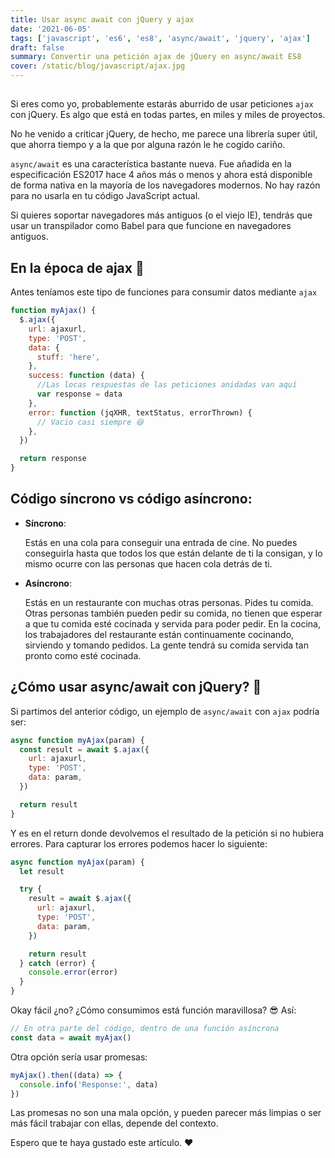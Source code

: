 ```yaml
---
title: Usar async await con jQuery y ajax
date: '2021-06-05'
tags: ['javascript', 'es6', 'es8', 'async/await', 'jquery', 'ajax']
draft: false
summary: Convertir una petición ajax de jQuery en async/await ES8
cover: /static/blog/javascript/ajax.jpg
---
```


<section>

##

Si eres como yo, probablemente estarás aburrido de usar peticiones `ajax` con jQuery. Es algo que está en todas partes, en miles y miles de proyectos.

No he venido a criticar jQuery, de hecho, me parece una librería super útil, que ahorra tiempo y a la que por alguna razón le he cogido cariño.

`async/await` es una característica bastante nueva. Fue añadida en la especificación ES2017 hace 4 años más o menos y ahora está disponible de forma nativa en la mayoría de los navegadores modernos. No hay razón para no usarla en tu código JavaScript actual.

Si quieres soportar navegadores más antiguos (o el viejo IE), tendrás que usar un transpilador como Babel para que funcione en navegadores antiguos.

</section>
<section>

## En la época de ajax 🧓

Antes teníamos este tipo de funciones para consumir datos mediante `ajax`

```javascript
function myAjax() {
  $.ajax({
    url: ajaxurl,
    type: 'POST',
    data: {
      stuff: 'here',
    },
    success: function (data) {
      //Las locas respuestas de las peticiones anidadas van aquí
      var response = data
    },
    error: function (jqXHR, textStatus, errorThrown) {
      // Vacio casi siempre 😆
    },
  })

  return response
}
```

</section>
<section>

## Código síncrono vs código asíncrono:

- **Síncrono**:

  Estás en una cola para conseguir una entrada de cine. No puedes conseguirla hasta que todos los que están delante de ti la consigan, y lo mismo ocurre con las personas que hacen cola detrás de ti.

- **Asíncrono**:

  Estás en un restaurante con muchas otras personas. Pides tu comida. Otras personas también pueden pedir su comida, no tienen que esperar a que tu comida esté cocinada y servida para poder pedir. En la cocina, los trabajadores del restaurante están continuamente cocinando, sirviendo y tomando pedidos. La gente tendrá su comida servida tan pronto como esté cocinada.

</section>

<section>

## ¿Cómo usar async/await con jQuery? 🤹

Si partimos del anterior código, un ejemplo de `async/await` con `ajax` podría ser:

```javascript
async function myAjax(param) {
  const result = await $.ajax({
    url: ajaxurl,
    type: 'POST',
    data: param,
  })

  return result
}
```

Y es en el return donde devolvemos el resultado de la petición si no hubiera errores. Para capturar los errores podemos hacer lo siguiente:

```javascript
async function myAjax(param) {
  let result

  try {
    result = await $.ajax({
      url: ajaxurl,
      type: 'POST',
      data: param,
    })

    return result
  } catch (error) {
    console.error(error)
  }
}
```

Okay fácil ¿no? ¿Cómo consumimos está función maravillosa? 😎 Así:

```javascript
// En otra parte del código, dentro de una función asíncrona
const data = await myAjax()
```

Otra opción sería usar promesas:

```javascript
myAjax().then((data) => {
  console.info('Response:', data)
})
```

</section>
Las promesas no son una mala opción, y pueden parecer más limpias o ser más fácil trabajar con ellas, depende del contexto.

Espero que te haya gustado este artículo. ❤️
